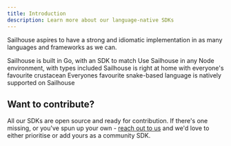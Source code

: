 ```yaml
---
title: Introduction
description: Learn more about our language-native SDKs
---
```


Sailhouse aspires to have a strong and idiomatic implementation in as many languages and frameworks as we can.

<CardGroup cols={2}>
  <Card title="Go" icon="golang" href="/sdks/go">
    Sailhouse is built in Go, with an SDK to match
  </Card>
  <Card title="TypeScript" icon="ts" href="/sdks/typescript">
    Use Sailhouse in any Node environment, with types included
  </Card>
  <Card title="Rust (Beta)" icon="rust" href="/sdks/rust">
    Sailhouse is right at home with everyone's favourite crustacean
  </Card>
  <Card title="Python" icon="python" href="/sdks/python">
    Everyones favourite snake-based language is natively supported on Sailhouse
  </Card>
</CardGroup>

## Want to contribute?

All our SDKs are open source and ready for contribution. If there's one missing, or you've spun up your own - [reach out to us](mailto:support@sailhouse.dev) and we'd love to either prioritise or add yours as a community SDK.
